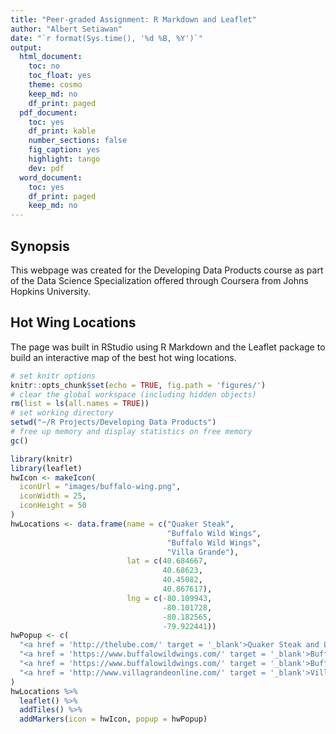 ---
title: "Peer-graded Assignment: R Markdown and Leaflet"
author: "Albert Setiawan"
date: "`r format(Sys.time(), '%d %B, %Y')`"
output:
  html_document:
    toc: no
    toc_float: yes
    theme: cosmo
    keep_md: no
    df_print: paged
  pdf_document:
    toc: yes
    df_print: kable
    number_sections: false
    fig_caption: yes
    highlight: tango
    dev: pdf
  word_document:
    toc: yes
    df_print: paged
    keep_md: no
---

## Synopsis

This webpage was created for the Developing Data Products course as part of the
Data Science Specialization offered through Coursera from Johns Hopkins
University.

## Hot Wing Locations

The page was built in RStudio using R Markdown and the Leaflet package to
build an interactive map of the best hot wing locations.

```{r setup, include = FALSE}
# set knitr options
knitr::opts_chunk$set(echo = TRUE, fig.path = 'figures/')
# clear the global workspace (including hidden objects)
rm(list = ls(all.names = TRUE))
# set working directory
setwd("~/R Projects/Developing Data Products")
# free up memory and display statistics on free memory
gc()
```

```{r hot-wing-locations-map, message = FALSE, echo = TRUE}
library(knitr)
library(leaflet)
hwIcon <- makeIcon(
  iconUrl = "images/buffalo-wing.png",
  iconWidth = 25,
  iconHeight = 50
)
hwLocations <- data.frame(name = c("Quaker Steak",
                                   "Buffalo Wild Wings",
                                   "Buffalo Wild Wings",
                                   "Villa Grande"),
                          lat = c(40.684667,
                                  40.68623,
                                  40.45082,
                                  40.867617),
                          lng = c(-80.109943,
                                  -80.101728,
                                  -80.182565,
                                  -79.922441))
hwPopup <- c(
  "<a href = 'http://thelube.com/' target = '_blank'>Quaker Steak and Lube</a>",
  "<a href = 'https://www.buffalowildwings.com/' target = '_blank'>Buffalo Wild Wings</a>",
  "<a href = 'https://www.buffalowildwings.com/' target = '_blank'>Buffalo Wild Wings</a>",
  "<a href = 'http://www.villagrandeonline.com/' target = '_blank'>Villa Grande</a>"
)
hwLocations %>%
  leaflet() %>%
  addTiles() %>%
  addMarkers(icon = hwIcon, popup = hwPopup)
```
